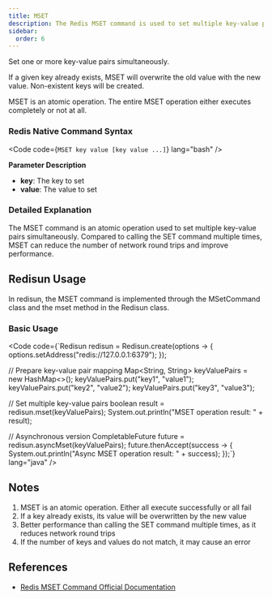 ```yaml
---
title: MSET
description: The Redis MSET command is used to set multiple key-value pairs simultaneously.
sidebar:
  order: 6
---
```



Set one or more key-value pairs simultaneously.

If a given key already exists, MSET will overwrite the old value with the new value. Non-existent keys will be created.

MSET is an atomic operation. The entire MSET operation either executes completely or not at all.

### Redis Native Command Syntax

<Code code={`MSET key value [key value ...]`} lang="bash" />

**Parameter Description**

- **key**: The key to set
- **value**: The value to set

### Detailed Explanation

The MSET command is an atomic operation used to set multiple key-value pairs simultaneously. Compared to calling the SET command multiple times, MSET can reduce the number of network round trips and improve performance.

## Redisun Usage

In redisun, the MSET command is implemented through the MSetCommand class and the mset method in the Redisun class.

### Basic Usage

<Code code={`Redisun redisun = Redisun.create(options -> {
    options.setAddress("redis://127.0.0.1:6379");
});

// Prepare key-value pair mapping
Map<String, String> keyValuePairs = new HashMap<>();
keyValuePairs.put("key1", "value1");
keyValuePairs.put("key2", "value2");
keyValuePairs.put("key3", "value3");

// Set multiple key-value pairs
boolean result = redisun.mset(keyValuePairs);
System.out.println("MSET operation result: " + result);

// Asynchronous version
CompletableFuture<Boolean> future = redisun.asyncMset(keyValuePairs);
future.thenAccept(success -> {
    System.out.println("Async MSET operation result: " + success);
});`} lang="java" />

## Notes

1. MSET is an atomic operation. Either all execute successfully or all fail
2. If a key already exists, its value will be overwritten by the new value
3. Better performance than calling the SET command multiple times, as it reduces network round trips
4. If the number of keys and values do not match, it may cause an error

## References

- [Redis MSET Command Official Documentation](https://redis.io/commands/mset/)